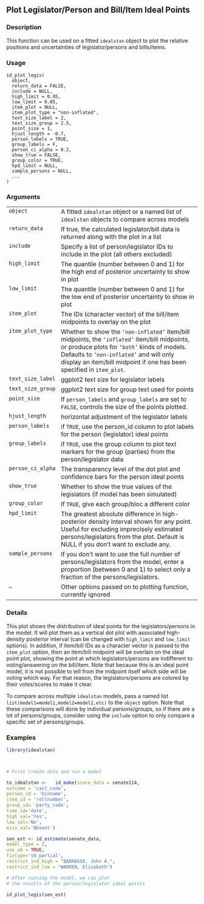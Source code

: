 ## Plot Legislator/Person and Bill/Item Ideal Points {.unnumbered}


### Description

This function can be used on a fitted <code>idealstan</code> object to plot the relative positions and 
uncertainties of legislator/persons and bills/items.



### Usage

<pre><code class='language-R'>id_plot_legis(
  object,
  return_data = FALSE,
  include = NULL,
  high_limit = 0.95,
  low_limit = 0.05,
  item_plot = NULL,
  item_plot_type = "non-inflated",
  text_size_label = 2,
  text_size_group = 2.5,
  point_size = 1,
  hjust_length = -0.7,
  person_labels = TRUE,
  group_labels = F,
  person_ci_alpha = 0.2,
  show_true = FALSE,
  group_color = TRUE,
  hpd_limit = NULL,
  sample_persons = NULL,
  ...
)
</code></pre>


### Arguments

<table>
<tr><td style = "white-space: nowrap; font-family: monospace; vertical-align: top"><code id="object">object</code></td>
<td>
A fitted <code>idealstan</code> object or a named list
of <code>idealstan</code> objects to compare across models
</td></tr>
<tr><td style = "white-space: nowrap; font-family: monospace; vertical-align: top"><code id="return_data">return_data</code></td>
<td>
If true, the calculated legislator/bill data is returned along with the plot in a list
</td></tr>
<tr><td style = "white-space: nowrap; font-family: monospace; vertical-align: top"><code id="include">include</code></td>
<td>
Specify a list of person/legislator IDs to include in the plot (all others excluded)
</td></tr>
<tr><td style = "white-space: nowrap; font-family: monospace; vertical-align: top"><code id="high_limit">high_limit</code></td>
<td>
The quantile (number between 0 and 1) for the high end of posterior uncertainty to show in plot
</td></tr>
<tr><td style = "white-space: nowrap; font-family: monospace; vertical-align: top"><code id="low_limit">low_limit</code></td>
<td>
The quantile (number between 0 and 1) for the low end of posterior uncertainty to show in plot
</td></tr>
<tr><td style = "white-space: nowrap; font-family: monospace; vertical-align: top"><code id="item_plot">item_plot</code></td>
<td>
The IDs (character vector) of the bill/item midpoints to overlay on the plot
</td></tr>
<tr><td style = "white-space: nowrap; font-family: monospace; vertical-align: top"><code id="item_plot_type">item_plot_type</code></td>
<td>
Whether to show the <code>'non-inflated'</code> item/bill midpoints, 
the <code>'inflated'</code> item/bill midpoints, or produce plots for <code>'both'</code> kinds of models. 
Defaults to <code>'non-inflated'</code> and will only display an item/bill midpoint if one has been 
specified in <code>item_plot</code>.
</td></tr>
<tr><td style = "white-space: nowrap; font-family: monospace; vertical-align: top"><code id="text_size_label">text_size_label</code></td>
<td>
ggplot2 text size for legislator labels
</td></tr>
<tr><td style = "white-space: nowrap; font-family: monospace; vertical-align: top"><code id="text_size_group">text_size_group</code></td>
<td>
ggplot2 text size for group text used for points
</td></tr>
<tr><td style = "white-space: nowrap; font-family: monospace; vertical-align: top"><code id="point_size">point_size</code></td>
<td>
If <code>person_labels</code> and <code>group_labels</code> are set to <code>FALSE</code>, controls the size of the points plotted.
</td></tr>
<tr><td style = "white-space: nowrap; font-family: monospace; vertical-align: top"><code id="hjust_length">hjust_length</code></td>
<td>
horizontal adjustment of the legislator labels
</td></tr>
<tr><td style = "white-space: nowrap; font-family: monospace; vertical-align: top"><code id="person_labels">person_labels</code></td>
<td>
if <code>TRUE</code>, use the person_id column to plot labels for the person (legislator) ideal points
</td></tr>
<tr><td style = "white-space: nowrap; font-family: monospace; vertical-align: top"><code id="group_labels">group_labels</code></td>
<td>
if <code>TRUE</code>, use the group column to plot text markers for the group (parties) from the person/legislator data
</td></tr>
<tr><td style = "white-space: nowrap; font-family: monospace; vertical-align: top"><code id="person_ci_alpha">person_ci_alpha</code></td>
<td>
The transparency level of the dot plot and confidence bars for the person ideal points
</td></tr>
<tr><td style = "white-space: nowrap; font-family: monospace; vertical-align: top"><code id="show_true">show_true</code></td>
<td>
Whether to show the true values of the legislators (if model has been simulated)
</td></tr>
<tr><td style = "white-space: nowrap; font-family: monospace; vertical-align: top"><code id="group_color">group_color</code></td>
<td>
If <code>TRUE</code>, give each group/bloc a different color
</td></tr>
<tr><td style = "white-space: nowrap; font-family: monospace; vertical-align: top"><code id="hpd_limit">hpd_limit</code></td>
<td>
The greatest absolute difference in high-posterior density interval shown for any point. Useful for excluding imprecisely estimated persons/legislators from the plot. Default is NULL if you don't want to exclude any.
</td></tr>
<tr><td style = "white-space: nowrap; font-family: monospace; vertical-align: top"><code id="sample_persons">sample_persons</code></td>
<td>
If you don't want to use the full number of persons/legislators from the model, enter a proportion (between 0 and 1) to select
only a fraction of the persons/legislators.
</td></tr>
<tr><td style = "white-space: nowrap; font-family: monospace; vertical-align: top"><code id="...">...</code></td>
<td>
Other options passed on to plotting function, currently ignored
</td></tr>
</table>


### Details

This plot shows the distribution of ideal points for the legislators/persons in the model. It will plot them as a vertical
dot plot with associated high-density posterior interval (can be changed 
with <code>high_limit</code> and <code>low_limit</code> options). In addition, if item/bill IDs
as a character vector is passed to the <code>item_plot</code> option, then an item/bill midpoint will be overlain
on the ideal point plot, showing the point at which legislators/persons are indifferent to voting/answering on the 
bill/item. Note that because this is an ideal point model, it is not possible to tell from the midpoint itself
which side will be voting which way. For that reason, the legislators/persons are colored by their votes/scores to
make it clear.

To compare across multiple <code>idealstan</code> models, pass a named list 
<code>list(model1=model1,model2=model2,etc)</code> to the <code>object</code> option. 
Note that these comparisons will done by individual persons/groups, so if there are a lot of 
persons/groups, consider using the <code>include</code> option to only compare a specific set
of persons/groups.



### Examples
```r
library(idealstan)



# First create data and run a model

to_idealstan <-   id_make(score_data = senate114,
outcome = 'cast_code',
person_id = 'bioname',
item_id = 'rollnumber',
group_id= 'party_code',
time_id='date',
high_val='Yes',
low_val='No',
miss_val='Absent')

sen_est <- id_estimate(senate_data,
model_type = 2,
use_vb = TRUE,
fixtype='vb_partial',
restrict_ind_high = "BARRASSO, John A.",
restrict_ind_low = "WARREN, Elizabeth")

# After running the model, we can plot 
# the results of the person/legislator ideal points

id_plot_legis(sen_est)




```
